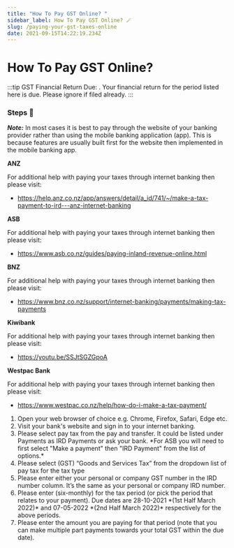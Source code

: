 ```yaml
---
title: "How To Pay GST Online? "
sidebar_label: How To Pay GST Online? 🪄
slug: /paying-your-gst-taxes-online
date: 2021-09-15T14:22:19.234Z
---
```

# How To Pay GST Online? <Dynamic />



:::tip GST Financial Return Due:
<GetGSTPeriods />.
Your financial return for the period listed here is due. Please ignore if filed already.
:::

### Steps 📃

***Note:*** In most cases it is best to pay through the website of your banking provider rather than using the mobile banking application (app). This is because features are usually built first for the website then implemented in the mobile banking app. 

<Tabs>
  <TabItem value="anz" label="ANZ" >
     <strong>ANZ</strong> <br/>
     <p>For additional help with paying your taxes through internet banking then please visit:</p>
     <ul>
        <li>
        <a href="https://help.anz.co.nz/app/answers/detail/a_id/741/~/make-a-tax-payment-to-ird---anz-internet-banking">https://help.anz.co.nz/app/answers/detail/a_id/741/~/make-a-tax-payment-to-ird---anz-internet-banking</a>
        </li>
     </ul>
  </TabItem>
  <TabItem value="asb" label="ASB">
       <strong>ASB</strong> <br/>
     <p>For additional help with paying your taxes through internet banking then please visit:</p>
     <ul>
        <li>
        <a href="https://www.asb.co.nz/guides/paying-inland-revenue-online.html">https://www.asb.co.nz/guides/paying-inland-revenue-online.html</a>
        </li>
      </ul>
  </TabItem>
<TabItem value="bnz" label="BNZ">
    <strong>BNZ</strong> <br/>
     <p>For additional help with paying your taxes through internet banking then please visit:</p>
         <ul>
        <li>
    <a href="https://www.bnz.co.nz/support/internet-banking/payments/making-tax-payments">https://www.bnz.co.nz/support/internet-banking/payments/making-tax-payments</a>
    </li>
    </ul>
  </TabItem>
  <TabItem value="kiwibank" label="Kiwibank">
        <strong>Kiwibank</strong> <br/>
     <p>For additional help with paying your taxes through internet banking then please visit:</p>
         <ul>
        <li>
        <a href="https://youtu.be/SSJtSGZGpoA">https://youtu.be/SSJtSGZGpoA</a> 
      </li>
      </ul>
    </TabItem>
<TabItem value="westpac" label="Westpac Bank">
   <strong>Westpac Bank</strong> <br/>
     <p>For additional help with paying your taxes through internet banking then please visit:</p>
         <ul>
        <li>
    <a href="https://www.westpac.co.nz/help/how-do-i-make-a-tax-payment/">
    https://www.westpac.co.nz/help/how-do-i-make-a-tax-payment/
    </a>
    </li>
    </ul>
  </TabItem>
  <TabItem value="other" label="Other Banks" default>
    <ol>
    <li>Open your web browser of choice e.g. Chrome, Firefox, Safari, Edge etc. </li>
    <li>Visit your bank's website and sign in to your internet banking. </li>
    <li>Please select pay tax from the pay and transfer. It could be listed under Payments as IRD Payments or ask your bank. *For ASB you will need to first select "Make a payment" then "IRD Payment" from the list of options.*  </li>
    <li>Please select (GST) “Goods and Services Tax” from the dropdown list of pay tax for the tax type </li>
    <li>Please enter either your personal or company GST number in the IRD number column. It’s the same as your personal or company IRD number. </li>
    <li>Please enter <GetGSTPeriods /> (six-monthly) for the tax period (or pick the period that relates to your payment). Due dates are 28-10-2021 *(1st Half March 2022)* and 07-05-2022 *(2nd Half March 2022)* respectively for the above periods. </li>
    <li>Please enter the amount you are paying for that period (note that you can make multiple part payments towards your total GST within the due date). </li>
    </ol>
</TabItem>
</Tabs>